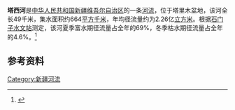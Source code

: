 '''塔西河'''是[[中华人民共和国|中华人民共和国]][[新疆维吾尔自治区|新疆维吾尔自治区]]的一条[[河流|河流]]，位于塔里木盆地，该河全长49千米，集水面积约664[[平方千米|平方千米]]，年均径流量约为2.26亿[[立方米|立方米]]。根据[[石门子水文站|石门子水文站]]测定，该河夏季富水期径流量占全年的69%，冬季枯水期径流量占全年的4.6%。<ref>{{cite book|author=马秀峰等|title=《西北内陆河区水旱灾害》|year=1999|publisher=黄河水利出版社|location=郑州|isbn=7-80621-267-1}}</ref>

== 参考资料 ==
{{reflist}}

[[Category:新疆河流|Category:新疆河流]]